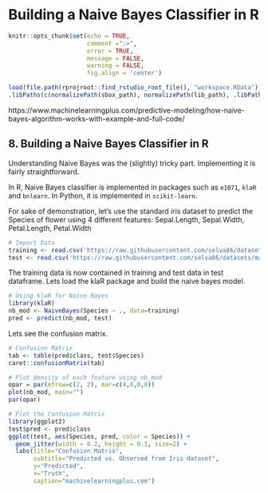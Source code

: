 # Building a Naive Bayes Classifier in R

```r
knitr::opts_chunk$set(echo = TRUE, 
                      comment =":>", 
                      error = TRUE, 
                      message = FALSE, 
                      warning = FALSE,
                      fig.align = 'center')
```

```r
load(file.path(rprojroot::find_rstudio_root_file(), "workspace.RData"))
.libPaths(c(normalizePath(sbox_path), normalizePath(lib_path), .libPaths()))
```

https://www.machinelearningplus.com/predictive-modeling/how-naive-bayes-algorithm-works-with-example-and-full-code/

## 8. Building a Naive Bayes Classifier in R

Understanding Naive Bayes was the (slightly) tricky part. Implementing it is fairly straightforward.

In R, Naive Bayes classifier is implemented in packages such as `e1071`, `klaR` and `bnlearn`. In Python, it is implemented in `scikit-learn`.

For sake of demonstration, let’s use the standard iris dataset to predict the Species of flower using 4 different features: Sepal.Length, Sepal.Width, Petal.Length, Petal.Width

```r
# Import Data
training <- read.csv('https://raw.githubusercontent.com/selva86/datasets/master/iris_train.csv')
test <- read.csv('https://raw.githubusercontent.com/selva86/datasets/master/iris_test.csv')
```

The training data is now contained in training and test data in test dataframe. Lets load the klaR package and build the naive bayes model.

```r
# Using klaR for Naive Bayes
library(klaR)
nb_mod <- NaiveBayes(Species ~ ., data=training)
pred <- predict(nb_mod, test)
```

Lets see the confusion matrix.

```r
# Confusion Matrix
tab <- table(pred$class, test$Species)
caret::confusionMatrix(tab)  
```

```r
# Plot density of each feature using nb_mod
opar = par(mfrow=c(2, 2), mar=c(4,0,0,0))
plot(nb_mod, main="")  
par(opar)
```

```r
# Plot the Confusion Matrix
library(ggplot2)
test$pred <- pred$class
ggplot(test, aes(Species, pred, color = Species)) +
  geom_jitter(width = 0.2, height = 0.1, size=2) +
  labs(title="Confusion Matrix", 
       subtitle="Predicted vs. Observed from Iris dataset", 
       y="Predicted", 
       x="Truth",
       caption="machinelearningplus.com")
```


